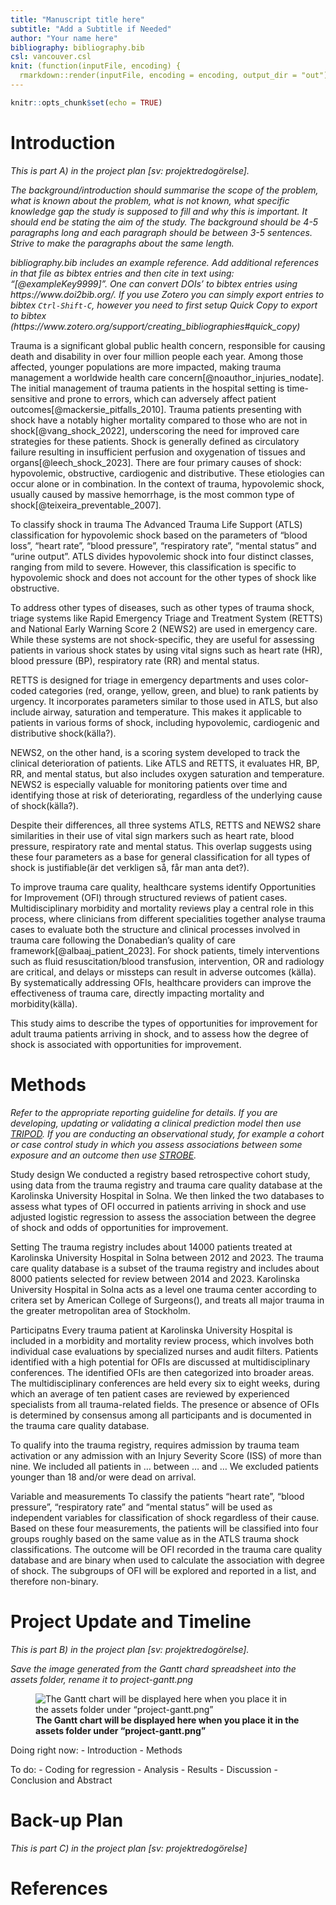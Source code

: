 ```yaml
---
title: "Manuscript title here"
subtitle: "Add a Subtitle if Needed"
author: "Your name here"
bibliography: bibliography.bib
csl: vancouver.csl
knit: (function(inputFile, encoding) {
  rmarkdown::render(inputFile, encoding = encoding, output_dir = "out") })
---
```


```r
knitr::opts_chunk$set(echo = TRUE)
```

<!-- The project plan should be 3-4 pages long and written in
Rmarkdown (like this document). Remove all comments in italic when you 
use this document as a template for your own project plan. -->

<!-- This is an R Markdown document. Markdown is a simple formatting
syntax for authoring HTML, PDF, and MS Word documents. For more
details on using R Markdown see http://rmarkdown.rstudio.com -->

<!-- This is a comment and will not be present in the compiled
document. Try "knitting" this document by clicking the knit button up
to the left, or by running `rmarkdown::render("project-plan.Rmd")` in
the console and you should only see headings -->


Introduction
============

*This is part A) in the project plan [sv: projektredogörelse]. *


*The background/introduction should summarise the scope of the problem,
what is known about the problem, what is not known, what specific
knowledge gap the study is supposed to fill and why this is
important. It should end be stating the aim of the study. The
background should be 4-5 paragraphs long and each paragraph should be
between 3-5 sentences. Strive to make the paragraphs about the same
length.*

*bibliography.bib includes an example reference. Add additional
references in that file as bibtex entries and then cite in text using:
"[@exampleKey9999]". One can convert DOIs' to bibtex entries using 
https://www.doi2bib.org/. If you use Zotero you can simply export 
entries to bibtex `Ctrl-Shift-C`, however you need to first setup 
Quick Copy to export to bibtex (https://www.zotero.org/support/creating_bibliographies#quick_copy)*


Trauma is a significant global public health concern, responsible for causing death and disability in over four million people each year. Among those affected, younger populations are more impacted, making trauma management a worldwide health care concern[@noauthor_injuries_nodate]. The initial management of trauma patients in the hospital setting is time-sensitive and prone to errors, which can adversely affect patient outcomes[@mackersie_pitfalls_2010]. Trauma patients presenting with shock have a notably higher mortality compared to those who are not in shock[@vang_shock_2022], underscoring the need for improved care strategies for these patients.
Shock is generally defined as circulatory failure resulting in insufficient perfusion and oxygenation of tissues and organs[@leech_shock_2023]. There are four primary causes of shock: hypovolemic, obstructive, cardiogenic and distributive. These etiologies can occur alone or in combination. In the context of trauma, hypovolemic shock, usually caused by massive hemorrhage, is the most common type of shock[@teixeira_preventable_2007].

To classify shock in trauma 
The Advanced Trauma Life Support (ATLS) classification for hypovolemic shock based on the parameters of "blood loss", "heart rate", "blood pressure", "respiratory rate", "mental status" and "urine output". ATLS divides hypovolemic shock into four distinct classes, ranging from mild to severe. However, this classification is specific to hypovolemic shock and does not account for the other types of shock like obstructive.

To address other types of diseases, such as other types of trauma shock, triage systems like Rapid Emergency Triage and Treatment System (RETTS) and National Early Warning Score 2 (NEWS2) are used in emergency care. While these systems are not shock-specific, they are useful for assessing patients in various shock states by using vital signs such as heart rate (HR), blood pressure (BP), respiratory rate (RR) and mental status.

RETTS is designed for triage in emergency departments and uses color-coded categories (red, orange, yellow, green, and blue) to rank patients by urgency. It incorporates parameters similar to those used in ATLS, but also include airway, saturation and temperature. This makes it applicable to patients in various forms of shock, including hypovolemic, cardiogenic and distributive shock(källa?).

NEWS2, on the other hand, is a scoring system developed to track the clinical deterioration of patients. Like ATLS and RETTS, it evaluates HR, BP, RR, and mental status, but also includes oxygen saturation and temperature. NEWS2 is especially valuable for monitoring patients over time and identifying those at risk of deteriorating, regardless of the underlying cause of shock(källa?).

Despite their differences, all three systems ATLS, RETTS and NEWS2 share similarities in their use of vital sign markers such as heart rate, blood pressure, respiratory rate and mental status. This overlap suggests using these four parameters as a base for general classification for all types of shock is justifiable(är det verkligen så, får man anta det?). 

To improve trauma care quality, healthcare systems identify Opportunities for Improvement (OFI) through structured reviews of patient cases. Multidisciplinary morbidity and mortality reviews play a central role in this process, where clinicians from different specialities together analyse trauma cases to evaluate both the structure and clinical processes involved in trauma care following the Donabedian’s quality of care framework[@albaaj_patient_2023]. For shock patients, timely interventions such as fluid resuscitation/blood transfusion, intervention, OR and radiology are critical, and delays or missteps can result in adverse outcomes (källa). By systematically addressing OFIs, healthcare providers can improve the effectiveness of trauma care, directly impacting mortality and morbidity(källa).
      
This study aims to describe the types of opportunities for improvement for adult trauma patients arriving in shock, and to assess how the degree of shock is associated with opportunities for improvement.


Methods
=======

*Refer to the appropriate reporting guideline for details. If you are
developing, updating or validating a clinical prediction model then
use
[TRIPOD](https://www.equator-network.org/reporting-guidelines/tripod-statement/). If
you are conducting an observational study, for example a cohort or
case control study in which you assess associations between some
exposure and an outcome then use
[STROBE](https://www.equator-network.org/reporting-guidelines/strobe/).*

Study design
We conducted a registry based retrospective cohort study, using data from the trauma registry and trauma care quality database at the Karolinska University Hospital in Solna. We then linked the two databases to assess what types of OFI occurred in patients arriving in shock and use adjusted logistic regression to assess the association between the degree of shock and odds of opportunities for improvement. 

Setting
The trauma registry includes about 14000 patients treated at Karolinska University Hospital in Solna between 2012 and 2023. The trauma care quality database is a subset of the trauma registry and includes about 8000 patients selected for review between 2014 and 2023. Karolinska University Hospital in Solna acts as a level one trauma center according to critera set by American College of Surgeons(), and treats all major trauma in the greater metropolitan area of Stockholm.  

Participatns
Every trauma patient at Karolinska University Hospital is included in a morbidity and mortality review process, which involves both individual case evaluations by specialized nurses and audit filters. Patients identified with a high potential for OFIs are discussed at multidisciplinary conferences. The identified OFIs are then categorized into broader areas. The multidisciplinary conferences are held every six to eight weeks, during which an average of ten patient cases are reviewed by experienced specialists from all trauma-related fields. The presence or absence of OFIs is determined by consensus among all participants and is documented in the trauma care quality database.

To qualify into the trauma registry, requires admission by trauma team activation or any admission with an Injury Severity Score (ISS) of more than nine. We included all patients in ... between ... and ... We excluded patients younger than 18 and/or were dead on arrival. 

Variable and measurements
To classify the patients "heart rate", "blood pressure", "respiratory rate" and "mental status" will be used as independent variables for classification of shock regardless of their cause.  Based on these four measurements, the patients will be classified into four groups roughly based on the same value as in the ATLS trauma shock classifications. The outcome will be OFI recorded in the trauma care quality database and are binary when used to calculate the association with degree of shock. The subgroups of OFI will be explored and reported in a list, and therefore non-binary.


Project Update and Timeline
===========================

*This is part B) in the project plan [sv: projektredogörelse]. *

*Save the image generated from the Gantt chard spreadsheet into the assets folder, rename it to project-gantt.png*

![**The Gantt chart will be displayed here when you place it in the assets folder under "project-gantt.png"**](assets/project-gantt.png)

Doing right now:
- Introduction
- Methods

To do:
- Coding for regression
- Analysis
- Results
- Discussion
- Conclusion and Abstract

Back-up Plan
============

*This is part C) in the project plan [sv: projektredogörelse]*

References
==========

<!-- Do not edit by hand, references will be inserted and formatted automatically once you knit this document -->
